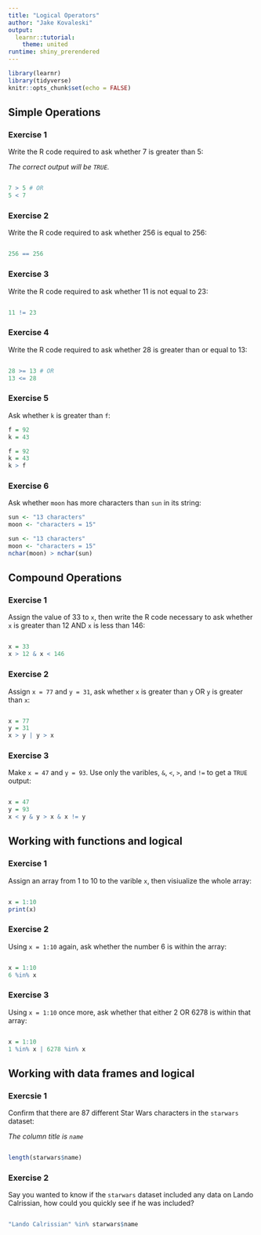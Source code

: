 ```yaml
---
title: "Logical Operators"
author: "Jake Kovaleski"
output: 
  learnr::tutorial:
    theme: united
runtime: shiny_prerendered
---
```


```r
library(learnr)
library(tidyverse)
knitr::opts_chunk$set(echo = FALSE)
```

## Simple Operations

### Exercise 1

Write the R code required to ask whether 7 is greater than 5:

*The correct output will be `TRUE`.*

```r

```
```r
7 > 5 # OR
5 < 7
```

### Exercise 2

Write the R code required to ask whether 256 is equal to 256:

```r

```
```r
256 == 256
```

### Exercise 3

Write the R code required to ask whether 11 is not equal to 23:

```r


```
```r
11 != 23
```

### Exercise 4

Write the R code required to ask whether 28 is greater than or equal to 13:

```r

```
```r
28 >= 13 # OR
13 <= 28
```

### Exercise 5

Ask whether `k` is greater than `f`:

```r
f = 92
k = 43

```
```r
f = 92
k = 43
k > f

```

### Exercise 6

Ask whether `moon` has more characters than `sun` in its string:

```r
sun <- "13 characters"
moon <- "characters = 15"

```
```r
sun <- "13 characters"
moon <- "characters = 15"
nchar(moon) > nchar(sun)
```

## Compound Operations 

### Exercise 1

Assign the value of 33 to `x`, then write the R code necessary to ask whether `x` is greater than 12 AND `x` is less than 146:

```r

```
```r
x = 33
x > 12 & x < 146
```

### Exercise 2

Assign `x = 77` and `y = 31`, ask whether `x` is greater than `y` OR `y` is greater than `x`:

```r

```
```r
x = 77
y = 31
x > y | y > x
```

### Exercise 3

Make `x = 47` and `y = 93`. Use only the varibles, `&`, `<`, `>`, and `!=` to get a `TRUE` output:


```r


```
```r
x = 47
y = 93
x < y & y > x & x != y

```

## Working with functions and logical

### Exercise 1

Assign an array from 1 to 10 to the varible `x`, then visiualize the whole array:

``` r

```
```r
x = 1:10
print(x)
```

### Exercise 2

Using `x = 1:10` again, ask whether the number 6 is within the array:

```r

```
```r
x = 1:10
6 %in% x
```

### Exercise 3

Using `x = 1:10` once more, ask whether that either 2 OR 6278 is within that array:

```r

```
```r
x = 1:10
1 %in% x | 6278 %in% x
```

## Working with data frames and logical

### Exercsie 1

Confirm that there are 87 different Star Wars characters in the `starwars` dataset:

*The column title is `name`*

```r

```
```r
length(starwars$name)
```

### Exercise 2

Say you wanted to know if the `starwars` dataset included any data on Lando Calrissian, how could you quickly see if he was included?

```r

```
```r
"Lando Calrissian" %in% starwars$name
```




